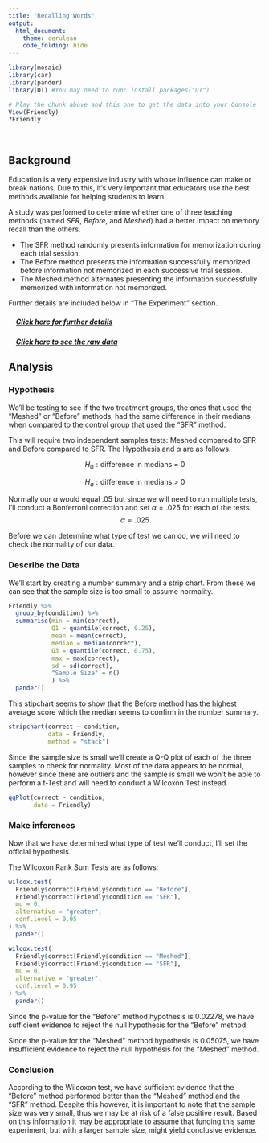 ```yaml
---
title: "Recalling Words"
output: 
  html_document:
    theme: cerulean
    code_folding: hide
---
```


<script type="text/javascript">
 function showhide(id) {
    var e = document.getElementById(id);
    e.style.display = (e.style.display == 'block') ? 'none' : 'block';
 }
</script>

```r
library(mosaic)
library(car)
library(pander)
library(DT) #You may need to run: install.packages("DT") 
```

```r
# Play the chunk above and this one to get the data into your Console
View(Friendly)
?Friendly
```


<br />

## Background

Education is a very expensive industry with whose influence can make or break nations. Due to this, it's very important that educators use the best methods available for helping students to learn.

A study was performed to determine whether one of three teaching methods (named *SFR*, *Before*, and *Meshed*) had a better impact on memory recall than the others.

- The SFR method randomly presents information for memorization during each trial session.
- The Before method presents the information successfully memorized before information not memorized in each successive trial session.
- The Meshed method alternates presenting the information successfully memorized with information not memorized.

Further details are included below in "The Experiment" section.




<div style="padding-left:15px;">

##### <a href="javascript:showhide('uniquename')">Click here for further details </a>


<div id="uniquename" style="display:none;">

Individuals were seated at a computer and shown a list of words. Words appeared on the screen one at a time, for two seconds each, until all words had been shown (40 total). After all words were shown, they were required to perform a few two-digit mathematical additions (like 15 + 25) for 15 seconds to avoid immediate memory recall of the words. They were then asked to write down as many of the 40 words as they could remember. They were given a maximum of 5.3 minutes to recall words.

The process of showing words and recalling words was repeated four times with the same list of words each time (four chances to get it right). The presentation of the first trial was the same for all treatment conditions. However, trials 2, 3, and 4 were slightly different for each treatment condition.

<div style="padding-left:15px;">

The `SFR` group (the control group) stands for Standard Free Recall. In all four trials the same list of 40 words was presented, in a random order each time.

The `Before` group also used the same 40 words during each trial. However, any words that were correctly recalled in a previous trial were presented first, or *before* the words that were not recalled in the last trial. After all the correct words were presented in random order, the non-recalled words were presented in a random order.

The `Meshed` group also used the same 40 words during each trial. However, words that were correctly recalled in a previous trial were alternated with a missed word during the next presentation order. 

</div>

The data records the number of correctly recalled words (out of the 40 possible) from the fourth trial. Results were obtained for 30 students, 10 in each of the three treatment groups: `SFR`, `Before`, and `Meshed`. 

</div>

##### <a href="javascript:showhide('uniquename2')"> Click here to see the raw data </a>

<div id="uniquename2" style="display:none;">

The results from the study can be found in the `Friendly` data set in R after loading `library(car)`. 

Click the "Code" button to see the data.


```r
datatable(Friendly, options=list(lengthMenu = c(10,30)))

```


</div>
</div>

## Analysis

### Hypothesis
<!-- Note that your goal is to use the Friendly data to show whether or not the Meshed or Before methods have any positive benefit on memory recall. -->

We'll be testing to see if the two treatment groups, the ones that used the "Meshed" or "Before" methods, had the same difference in their medians when compared to the control group that used the "SFR" method. 

This will require two independent samples tests: Meshed compared to SFR and Before compared to SFR. The Hypothesis and $\alpha$ are as follows.

$$H_0: \text{difference in medians = 0}$$

$$H_a: \text{difference in medians > 0}$$

Normally our $\alpha$ would equal .05 but since we will need to run multiple tests, I'll conduct a Bonferroni correction and set $\alpha = .025$ for each of the tests.
$$\alpha = .025$$

Before we can determine what type of test we can do, we will need to check the normality of our data.


### Describe the Data

We'll start by creating a number summary and a strip chart. From these we can see that the sample size is too small to assume normality.


```r
Friendly %>% 
  group_by(condition) %>% 
  summarise(min = min(correct),
            Q1 = quantile(correct, 0.25),
            mean = mean(correct), 
            median = median(correct), 
            Q3 = quantile(correct, 0.75),
            max = max(correct),
            sd = sd(correct),
            "Sample Size" = n()
            ) %>%
  pander()
```
This stipchart seems to show that the Before method has the highest average score which the median seems to confirm in the number summary. 
```r
stripchart(correct ~ condition,
           data = Friendly, 
           method = "stack")
```
Since the sample size is small we'll create a Q-Q plot of each of the three samples to check for normality. Most of the data appears to be normal, however since there are outliers and the sample is small we won't be able to perform a t-Test and will need to conduct a Wilcoxon Test instead.
```r
qqPlot(correct ~ condition,
       data = Friendly)
```





### Make inferences

Now that we have determined what type of test we'll conduct, I'll set the official hypothesis.

The Wilcoxon Rank Sum Tests are as follows:

```r
wilcox.test(
  Friendly$correct[Friendly$condition == "Before"],
  Friendly$correct[Friendly$condition == "SFR"],
  mu = 0,
  alternative = "greater",
  conf.level = 0.95
) %>% 
  pander()
```

```r
wilcox.test(
  Friendly$correct[Friendly$condition == "Meshed"],
  Friendly$correct[Friendly$condition == "SFR"],
  mu = 0,
  alternative = "greater",
  conf.level = 0.95
) %>% 
  pander()
```

Since the p-value for the "Before" method hypothesis is 0.02278, we have sufficient evidence to reject the null hypothesis for the "Before" method. 

Since the p-value for the "Meshed" method hypothesis is 0.05075, we have insufficient evidence to reject the null hypothesis for the "Meshed" method.

### Conclusion

According to the Wilcoxon test, we have sufficient evidence that  the "Before" method performed better than the "Meshed" method and the "SFR" method. Despite this however, it is important to note that the sample size was very small, thus we may be at risk of a false positive result. Based on this information it may be appropriate to assume that funding this same experiment, but with a larger sample size, might yield conclusive evidence.

